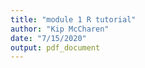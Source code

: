 ```yaml
---
title: "module 1 R tutorial"
author: "Kip McCharen"
date: "7/15/2020"
output: pdf_document
---
```


```r

```
